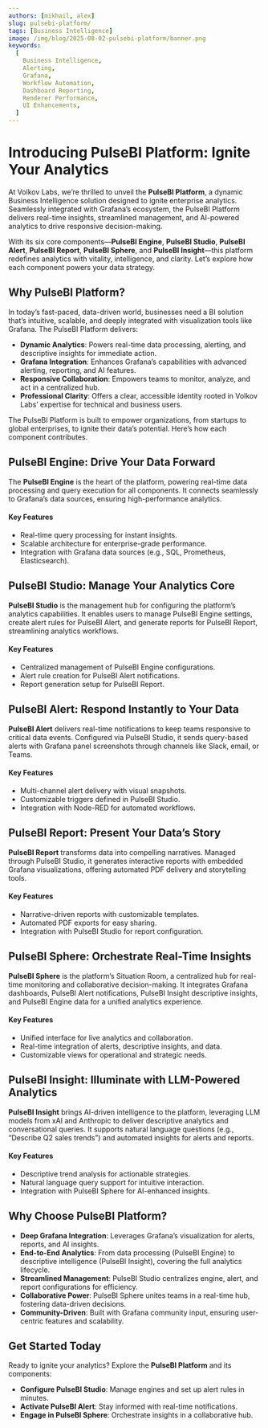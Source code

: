 ```yaml
---
authors: [mikhail, alex]
slug: pulsebi-platform/
tags: [Business Intelligence]
image: /img/blog/2025-08-02-pulsebi-platform/banner.png
keywords:
  [
    Business Intelligence,
    Alerting,
    Grafana,
    Workflow Automation,
    Dashboard Reporting,
    Renderer Performance,
    UI Enhancements,
  ]
---
```



# Introducing PulseBI Platform: Ignite Your Analytics

At Volkov Labs, we’re thrilled to unveil the **PulseBI Platform**, a dynamic Business Intelligence solution designed to ignite enterprise analytics. Seamlessly integrated with Grafana’s ecosystem, the PulseBI Platform delivers real-time insights, streamlined management, and AI-powered analytics to drive responsive decision-making.

With its six core components—**PulseBI Engine**, **PulseBI Studio**, **PulseBI Alert**, **PulseBI Report**, **PulseBI Sphere**, and **PulseBI Insight**—this platform redefines analytics with vitality, intelligence, and clarity. Let’s explore how each component powers your data strategy.

## Why PulseBI Platform?

In today’s fast-paced, data-driven world, businesses need a BI solution that’s intuitive, scalable, and deeply integrated with visualization tools like Grafana. The PulseBI Platform delivers:

- **Dynamic Analytics**: Powers real-time data processing, alerting, and descriptive insights for immediate action.
- **Grafana Integration**: Enhances Grafana’s capabilities with advanced alerting, reporting, and AI features.
- **Responsive Collaboration**: Empowers teams to monitor, analyze, and act in a centralized hub.
- **Professional Clarity**: Offers a clear, accessible identity rooted in Volkov Labs’ expertise for technical and business users.

The PulseBI Platform is built to empower organizations, from startups to global enterprises, to ignite their data’s potential. Here’s how each component contributes.

## PulseBI Engine: Drive Your Data Forward

The **PulseBI Engine** is the heart of the platform, powering real-time data processing and query execution for all components. It connects seamlessly to Grafana’s data sources, ensuring high-performance analytics.

#### Key Features

- Real-time query processing for instant insights.
- Scalable architecture for enterprise-grade performance.
- Integration with Grafana data sources (e.g., SQL, Prometheus, Elasticsearch).

## PulseBI Studio: Manage Your Analytics Core

**PulseBI Studio** is the management hub for configuring the platform’s analytics capabilities. It enables users to manage PulseBI Engine settings, create alert rules for PulseBI Alert, and generate reports for PulseBI Report, streamlining analytics workflows.

#### Key Features

- Centralized management of PulseBI Engine configurations.
- Alert rule creation for PulseBI Alert notifications.
- Report generation setup for PulseBI Report.

## PulseBI Alert: Respond Instantly to Your Data

**PulseBI Alert** delivers real-time notifications to keep teams responsive to critical data events. Configured via PulseBI Studio, it sends query-based alerts with Grafana panel screenshots through channels like Slack, email, or Teams.

#### Key Features

- Multi-channel alert delivery with visual snapshots.
- Customizable triggers defined in PulseBI Studio.
- Integration with Node-RED for automated workflows.

## PulseBI Report: Present Your Data’s Story

**PulseBI Report** transforms data into compelling narratives. Managed through PulseBI Studio, it generates interactive reports with embedded Grafana visualizations, offering automated PDF delivery and storytelling tools.

#### Key Features

- Narrative-driven reports with customizable templates.
- Automated PDF exports for easy sharing.
- Integration with PulseBI Studio for report configuration.

## PulseBI Sphere: Orchestrate Real-Time Insights

**PulseBI Sphere** is the platform’s Situation Room, a centralized hub for real-time monitoring and collaborative decision-making. It integrates Grafana dashboards, PulseBI Alert notifications, PulseBI Insight descriptive insights, and PulseBI Engine data for a unified analytics experience.

#### Key Features

- Unified interface for live analytics and collaboration.
- Real-time integration of alerts, descriptive insights, and data.
- Customizable views for operational and strategic needs.

## PulseBI Insight: Illuminate with LLM-Powered Analytics

**PulseBI Insight** brings AI-driven intelligence to the platform, leveraging LLM models from xAI and Anthropic to deliver descriptive analytics and conversational queries. It supports natural language questions (e.g., “Describe Q2 sales trends”) and automated insights for alerts and reports.

#### Key Features

- Descriptive trend analysis for actionable strategies.
- Natural language query support for intuitive interaction.
- Integration with PulseBI Sphere for AI-enhanced insights.

## Why Choose PulseBI Platform?

- **Deep Grafana Integration**: Leverages Grafana’s visualization for alerts, reports, and AI insights.
- **End-to-End Analytics**: From data processing (PulseBI Engine) to descriptive intelligence (PulseBI Insight), covering the full analytics lifecycle.
- **Streamlined Management**: PulseBI Studio centralizes engine, alert, and report configurations for efficiency.
- **Collaborative Power**: PulseBI Sphere unites teams in a real-time hub, fostering data-driven decisions.
- **Community-Driven**: Built with Grafana community input, ensuring user-centric features and scalability.

## Get Started Today

Ready to ignite your analytics? Explore the **PulseBI Platform** and its components:

- **Configure PulseBI Studio**: Manage engines and set up alert rules in minutes.
- **Activate PulseBI Alert**: Stay informed with real-time notifications.
- **Engage in PulseBI Sphere**: Orchestrate insights in a collaborative hub.

<GettingStarted />

<Feedback />
